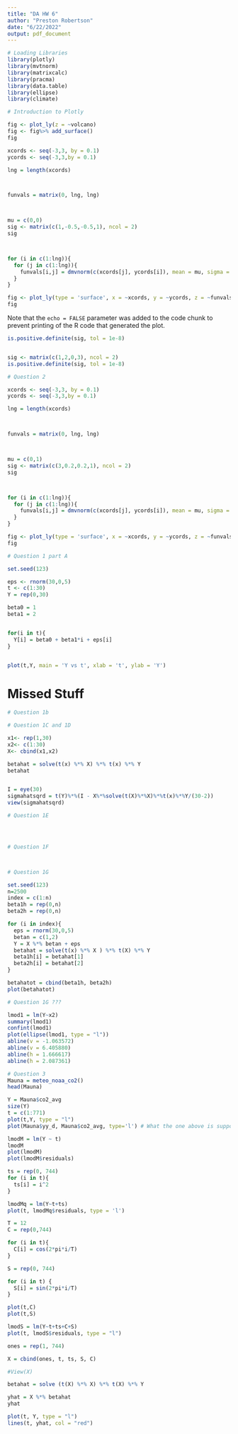 ---
title: "DA HW 6"
author: "Preston Robertson"
date: "6/22/2022"
output: pdf_document
---

```{r}
# Loading Libraries
library(plotly)
library(mvtnorm)
library(matrixcalc)
library(pracma)
library(data.table)
library(ellipse)
library(climate)

```




```{r}
# Introduction to Plotly

fig <- plot_ly(z = ~volcano)
fig <- fig%>% add_surface()
fig


```





```{r}

xcords <- seq(-3,3, by = 0.1)
ycords <- seq(-3,3,by = 0.1)

lng = length(xcords)



funvals = matrix(0, lng, lng)



mu = c(0,0)
sig <- matrix(c(1,-0.5,-0.5,1), ncol = 2) 
sig



for (i in c(1:lng)){
  for (j in c(1:lng)){
    funvals[i,j] = dmvnorm(c(xcords[j], ycords[i]), mean = mu, sigma = sig)
  }
}

fig <- plot_ly(type = 'surface', x = ~xcords, y = ~ycords, z = ~funvals)
fig

```

Note that the `echo = FALSE` parameter was added to the code chunk to prevent printing of the R code that generated the plot.


```{r}

is.positive.definite(sig, tol = 1e-8)


sig <- matrix(c(1,2,0,3), ncol = 2)
is.positive.definite(sig, tol = 1e-8)

```



```{r}

# Question 2

xcords <- seq(-3,3, by = 0.1)
ycords <- seq(-3,3,by = 0.1)

lng = length(xcords)



funvals = matrix(0, lng, lng)



mu = c(0,1)
sig <- matrix(c(3,0.2,0.2,1), ncol = 2) 
sig



for (i in c(1:lng)){
  for (j in c(1:lng)){
    funvals[i,j] = dmvnorm(c(xcords[j], ycords[i]), mean = mu, sigma = sig)
  }
}

fig <- plot_ly(type = 'surface', x = ~xcords, y = ~ycords, z = ~funvals)
fig
```



```{r}

# Question 1 part A

set.seed(123)

eps <- rnorm(30,0,5)
t <- c(1:30)
Y = rep(0,30)

beta0 = 1
beta1 = 2


for(i in t){
  Y[i] = beta0 + beta1*i + eps[i]
}


plot(t,Y, main = 'Y vs t', xlab = 't', ylab = 'Y')

```



# Missed Stuff

```{r}

# Question 1b


```




```{r}

# Question 1C and 1D

x1<- rep(1,30)
x2<- c(1:30)
X<- cbind(x1,x2)

betahat = solve(t(x) %*% X) %*% t(x) %*% Y
betahat


I = eye(30)
sigmahatsqrd = t(Y)%*%(I - X%*%solve(t(X)%*%X)%*%t(x)%*%Y/(30-2))
view(sigmahatsqrd)

```


```{r}
# Question 1E




# Question 1F




```


```{r}
# Question 1G

set.seed(123)
n=2500
index = c(1:n)
beta1h = rep(0,n)
beta2h = rep(0,n)

for (i in index){
  eps = rnorm(30,0,5)
  betan = c(1,2)
  Y = X %*% betan + eps
  betahat = solve(t(x) %*% X ) %*% t(X) %*% Y
  beta1h[i] = betahat[1]
  beta2h[i] = betahat[2]
}

betahatot = cbind(beta1h, beta2h)
plot(betahatot)
```


```{r}


# Question 1G ???

lmod1 = lm(Y~x2)
summary(lmod1)
confint(lmod1)
plot(ellipse(lmod1, type = "l"))
abline(v = -1.063572)
abline(v = 6.405880)
abline(h = 1.666617)
abline(h = 2.087361)


```



```{r}
# Question 3
Mauna = meteo_noaa_co2()
head(Mauna)

Y = Mauna$co2_avg
size(Y)
t = c(1:771)
plot(t,Y, type = "l")
plot(Mauna$yy_d, Mauna$co2_avg, type='l') # What the one above is supposed to be
```


```{r}


lmodM = lm(Y ~ t)
lmodM
plot(lmodM)
plot(lmodM$residuals)


```


```{r}

ts = rep(0, 744)
for (i in t){
  ts[i] = i^2
}

lmodMq = lm(Y~t+ts)
plot(t, lmodMq$residuals, type = 'l')
```


```{r}

T = 12
C = rep(0,744)

for (i in t){
  C[i] = cos(2*pi*i/T)
}

S = rep(0, 744)

for (i in t) {
  S[i] = sin(2*pi*i/T)
}

plot(t,C)
plot(t,S)

lmodS = lm(Y~t+ts+C+S)
plot(t, lmodS$residuals, type = "l")


```

```{r}

ones = rep(1, 744)

X = cbind(ones, t, ts, S, C)

#View(X)

betahat = solve (t(X) %*% X) %*% t(X) %*% Y

yhat = X %*% betahat
yhat

plot(t, Y, type = "l")
lines(t, yhat, col = "red")

```

